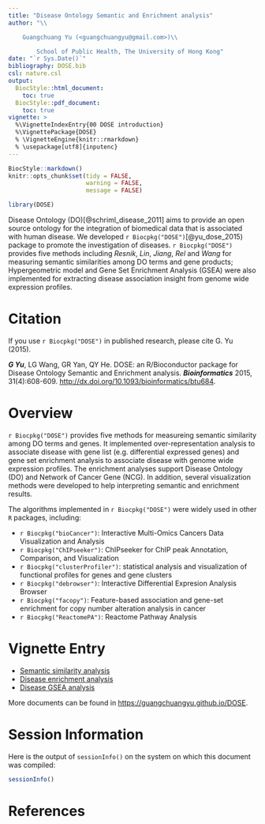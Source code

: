 ```yaml
---
title: "Disease Ontology Semantic and Enrichment analysis"
author: "\\

	Guangchuang Yu (<guangchuangyu@gmail.com>)\\

        School of Public Health, The University of Hong Kong"
date: "`r Sys.Date()`"
bibliography: DOSE.bib
csl: nature.csl
output: 
  BiocStyle::html_document:
    toc: true
  BiocStyle::pdf_document:
    toc: true
vignette: >
  %\VignetteIndexEntry{00 DOSE introduction}
  %\VignettePackage{DOSE}
  % \VignetteEngine{knitr::rmarkdown}
  % \usepackage[utf8]{inputenc}
---
```


```r
BiocStyle::markdown()
knitr::opts_chunk$set(tidy = FALSE,
                      warning = FALSE,
                      message = FALSE)
```

```r
library(DOSE)
```


Disease Ontology (DO)[@schriml_disease_2011] aims to provide an open source ontology for the integration of biomedical data that is associated with human disease. 
We developed `r Biocpkg("DOSE")`[@yu_dose_2015) package to promote the investigation of diseases. `r Biocpkg("DOSE")` provides five methods including _Resnik_, _Lin_, _Jiang_, _Rel_ and _Wang_ for measuring semantic similarities among DO terms and gene products; Hypergeometric model and Gene Set Enrichment Analysis (GSEA) were also implemented for extracting disease association insight from genome wide expression profiles.


# Citation

If you use `r Biocpkg("DOSE")` in published research, please cite G. Yu (2015). 


__*G Yu*__, LG Wang, GR Yan, QY He. DOSE: an R/Bioconductor package for Disease Ontology Semantic and Enrichment analysis. __*Bioinformatics*__ 2015, 31(4):608-609. <http://dx.doi.org/10.1093/bioinformatics/btu684>.


# Overview

`r Biocpkg("DOSE")` provides five methods for measureing semantic similarity among DO terms and genes. It implemented over-representation analysis to associate disease with gene list (e.g. differential expressed genes) and gene set enrichment analysis to associate disease with genome wide expression profiles. The enrichment analyses support Disease Ontology (DO) and Network of Cancer Gene (NCG). In addition, several visualization methods were developed to help interpreting semantic and enrichment results.

The algorithms implemented in `r Biocpkg("DOSE")` were widely used in other `R` packages, including:

+ `r Biocpkg("bioCancer")`: Interactive Multi-Omics Cancers Data Visualization and Analysis
+ `r Biocpkg("ChIPseeker")`: ChIPseeker for ChIP peak Annotation, Comparison, and Visualization
+ `r Biocpkg("clusterProfiler")`: statistical analysis and visualization of functional profiles for genes and gene clusters
+ `r Biocpkg("debrowser")`: Interactive Differential Expresion Analysis Browser
+ `r Biocpkg("facopy")`: Feature-based association and gene-set enrichment for copy number alteration analysis in cancer
+ `r Biocpkg("ReactomePA")`: Reactome Pathway Analysis

# Vignette Entry

+ [Semantic similarity analysis](semanticAnalysis.html)
+ [Disease enrichment analysis](enrichmentAnalysis.html)
+ [Disease GSEA analysis](GSEA.html)

More documents can be found in <https://guangchuangyu.github.io/DOSE>.

# Session Information

Here is the output of `sessionInfo()` on the system on which this document was compiled:

```r
sessionInfo()
```

# References
